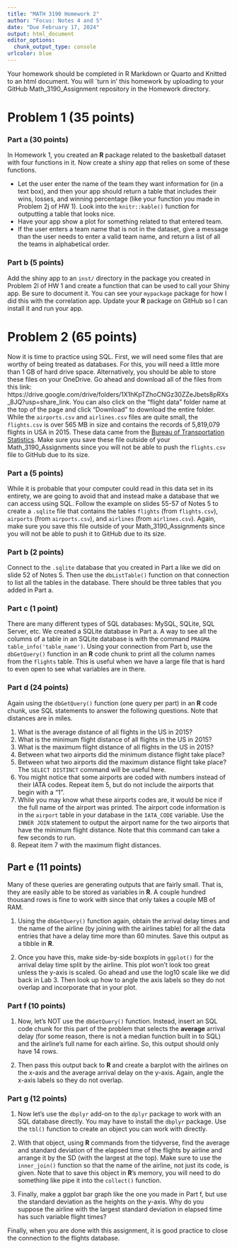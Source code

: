 ```yaml
---
title: "MATH 3190 Homework 2"
author: "Focus: Notes 4 and 5"
date: "Due February 17, 2024"
output: html_document
editor_options: 
  chunk_output_type: console
urlcolor: blue
---
```


Your homework should be completed in R Markdown or Quarto and Knitted to an html document. You will `turn in' this homework by uploading to your GitHub Math_3190_Assignment repository in the Homework directory.


# Problem 1 (35 points) 

### Part a (30 points)
In Homework 1, you created an **R** package related to the basketball dataset with four functions in it. Now create a shiny app that relies on some of these functions. 

* Let the user enter the name of the team they want information for (in a text box), and then your app should return a table that includes their wins, losses, and winning percentage (like your function you made in Problem 2j of HW 1). Look into the `knitr::kable()` function for outputting a table that looks nice.
* Have your app show a plot for something related to that entered team. 
* If the user enters a team name that is not in the dataset, give a message than the user needs to enter a valid team name, and return a list of all the teams in alphabetical order. 

### Part b (5 points)
Add the shiny app to an `inst/` directory in the package you created in Problem 2l of HW 1 and create a function that can be used to call your Shiny app. Be sure to document it. You can see your `mypackage` package for how I did this with the correlation app. Update your **R** package on GitHub so I can install it and run your app.


# Problem 2 (65 points)

Now it is time to practice using SQL. First, we will need some files that are worthy of being treated as databases. For this, you will need a little more than 1 GB of hard drive space. Alternatively, you should be able to store these files on your OneDrive. Go ahead and download all of the files from this link: https://drive.google.com/drive/folders/1X1hKpTZhoCNGz30ZZeJbets8pRXs_8JQ?usp=share_link. You can also click on the "flight data" folder name at the top of the page and click "Download" to download the entire folder. While the `airports.csv` and `airlines.csv` files are quite small, the `flights.csv` is over 565 MB in size and contains the records of 5,819,079 flights in USA in 2015. These data came from the [Bureau of Transportation Statistics](https://www.transtats.bts.gov). Make sure you save these file outside of your Math_3190_Assignments since you will not be able to push the `flights.csv` file to GitHub due to its size.

### Part a (5 points)
While it is probable that your computer could read in this data set in its entirety, we are going to avoid that and instead make a database that we can access using SQL. Follow the example on slides 55-57 of Notes 5 to create a `.sqlite` file that contains the tables `flights` (from `flights.csv`), `airports` (from `airports.csv`), and `airlines` (from `airlines.csv`). Again, make sure you save this file outside of your Math_3190_Assignments since you will not be able to push it to GitHub due to its size.


### Part b (2 points)
Connect to the `.sqlite` database that you created in Part a like we did on slide 52 of Notes 5. Then use the `dbListTable()` function on that connection to list all the tables in the database. There should be three tables that you added in Part a.


### Part c (1 point)
There are many different types of SQL databases: MySQL, SQLite, SQL Server, etc. We created a SQLite database in Part a. A way to see all the columns of a table in an SQLite database is with the command `PRAGMA table_info('table_name')`. Using your connection from Part b, use the `dbGetQuery()` function in an **R** code chunk to print all the column names from the `flights` table. This is useful when we have a large file that is hard to even open to see what variables are in there.


### Part d (24 points)
Again using the `dbGetQuery()` function (one query per part) in an **R** code chunk, use SQL statements to answer the following questions. Note that distances are in miles.

1. What is the average distance of all flights in the US in 2015? 
2. What is the minimum flight distance of all flights in the US in 2015? 
3. What is the maximum flight distance of all flights in the US in 2015?
4. Between what two airports did the minimum distance flight take place?
5. Between what two airports did the maximum distance flight take place? The `SELECT DISTINCT` command will be useful here.
6. You might notice that some airports are coded with numbers instead of their IATA codes. Repeat item 5, but do not include the airports that begin with a "1". 
7. While you may know what these airports codes are, it would be nice if the full name of the airport was printed. The airport code information is in the `airport` table in your database in the `IATA_CODE` variable. Use the `INNER JOIN` statement to output the airport name for the two airports that have the minimum flight distance. Note that this command can take a few seconds to run. 
8. Repeat item 7 with the maximum flight distances. 


## Part e (11 points)
Many of these queries are generating outputs that are fairly small. That is, they are easily able to be stored as variables in **R**. A couple hundred thousand rows is fine to work with since that only takes a couple MB of RAM.

1. Using the `dbGetQuery()` function again, obtain the arrival delay times and the name of the airline (by joining with the airlines table) for all the data entries that have a delay time more than 60 minutes. Save this output as a tibble in **R**. 

2. Once you have this, make side-by-side boxplots in `ggplot()` for the arrival delay time split by the airline. This plot won't look too great unless the y-axis is scaled. Go ahead and use the log10 scale like we did back in Lab 3. Then look up how to angle the axis labels so they do not overlap and incorporate that in your plot.


### Part f (10 points)
1. Now, let's NOT use the `dbGetQuery()` function. Instead, insert an SQL code chunk for this part of the problem that selects the **average** arrival delay (for some reason, there is not a median function built in to SQL) and the airline's full name for each airline. So, this output should only have 14 rows.

2. Then pass this output back to **R** and create a barplot with the airlines on the x-axis and the average arrival delay on the y-axis. Again, angle the x-axis labels so they do not overlap. 


### Part g (12 points)
1. Now let's use the `dbplyr` add-on to the `dplyr` package to work with an SQL database directly. You may have to install the `dbplyr` package. Use the `tbl()` function to create an object you can work with directly.

2. With that object, using **R** commands from the tidyverse, find the average and standard deviation of the elapsed time of the flights by airline and arrange it by the SD (with the largest at the top). Make sure to use the `inner_join()` function so that the name of the airline, not just its code, is given. Note that to save this object in **R**'s memory, you will need to do something like pipe it into the `collect()` function.

3. Finally, make a ggplot bar graph like the one you made in Part f, but use the standard deviation as the heights on the y-axis. Why do you suppose the airline with the largest standard deviation in elapsed time has such variable flight times?

Finally, when you are done with this assignment, it is good practice to close the connection to the flights database. 


